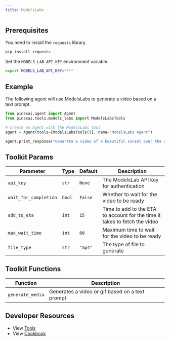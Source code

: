 ```yaml
---
title: ModelsLabs
---
```


## Prerequisites

You need to install the `requests` library.

```bash
pip install requests
```

Set the `MODELS_LAB_API_KEY` environment variable.

```bash
export MODELS_LAB_API_KEY=****
```

## Example

The following agent will use ModelsLabs to generate a video based on a text prompt.

```python cookbook/tools/models_labs_tools.py
from pinaxai.agent import Agent
from pinaxai.tools.models_labs import ModelsLabsTools

# Create an Agent with the ModelsLabs tool
agent = Agent(tools=[ModelsLabsTools()], name="ModelsLabs Agent")

agent.print_response("Generate a video of a beautiful sunset over the ocean", markdown=True)
```

## Toolkit Params

| Parameter             | Type   | Default                                           | Description                                                                |
| --------------------- | ------ | ------------------------------------------------- | -------------------------------------------------------------------------- |
| `api_key`             | `str`  | `None`                                            | The ModelsLab API key for authentication                                   |
| `wait_for_completion` | `bool` | `False`                                           | Whether to wait for the video to be ready                                  |
| `add_to_eta`          | `int`  | `15`                                              | Time to add to the ETA to account for the time it takes to fetch the video |
| `max_wait_time`       | `int`  | `60`                                              | Maximum time to wait for the video to be ready                             |
| `file_type`           | `str`  | `"mp4"`                                           | The type of file to generate                                               |

## Toolkit Functions

| Function         | Description                                     |
| ---------------- | ----------------------------------------------- |
| `generate_media` | Generates a video or gif based on a text prompt |

## Developer Resources

- View [Tools](https://github.com/Pinax-Labs/pinaxai/blob/main/libs/pinaxai/pinaxai/tools/models_labs.py)
- View [Cookbook](https://github.com/Pinax-Labs/pinaxai/blob/main/cookbook/tools/models_labs_tools.py)
